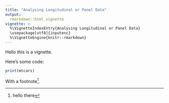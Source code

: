 ```yaml
---
title: "Analysing Longitudinal or Panel Data"
output:
  rmarkdown::html_vignette
vignette: >
  %\VignetteIndexEntry{Analysing Longitudinal or Panel Data}
  \usepackage[utf8]{inputenc}
  %\VignetteEngine{knitr::rmarkdown}
---
```


Hello this is a vignette.

Here's some code:

```r
print(mtcars)
```

With a footnote[^word].

[^word]: hello there
